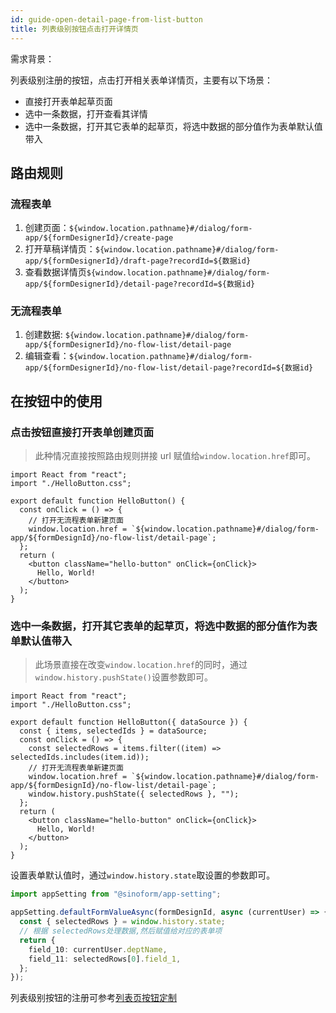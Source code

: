 ```yaml
---
id: guide-open-detail-page-from-list-button
title: 列表级别按钮点击打开详情页
---
```


需求背景：

列表级别注册的按钮，点击打开相关表单详情页，主要有以下场景：

- 直接打开表单起草页面
- 选中一条数据，打开查看其详情
- 选中一条数据，打开其它表单的起草页，将选中数据的部分值作为表单默认值带入

## 路由规则

### 流程表单

1. 创建页面：`${window.location.pathname}#/dialog/form-app/${formDesignerId}/create-page`
2. 打开草稿详情页：`${window.location.pathname}#/dialog/form-app/${formDesignerId}/draft-page?recordId=${数据id}`
3. 查看数据详情页`${window.location.pathname}#/dialog/form-app/${formDesignerId}/detail-page?recordId=${数据id}`

### 无流程表单

1. 创建数据: `${window.location.pathname}#/dialog/form-app/${formDesignerId}/no-flow-list/detail-page`
2. 编辑查看：`${window.location.pathname}#/dialog/form-app/${formDesignerId}/no-flow-list/detail-page?recordId=${数据id}`

## 在按钮中的使用

### 点击按钮直接打开表单创建页面

> 此种情况直接按照路由规则拼接 url 赋值给`window.location.href`即可。

```tsx {7}
import React from "react";
import "./HelloButton.css";

export default function HelloButton() {
  const onClick = () => {
    // 打开无流程表单新建页面
    window.location.href = `${window.location.pathname}#/dialog/form-app/${formDesignId}/no-flow-list/detail-page`;
  };
  return (
    <button className="hello-button" onClick={onClick}>
      Hello, World!
    </button>
  );
}
```

### 选中一条数据，打开其它表单的起草页，将选中数据的部分值作为表单默认值带入

> 此场景直接在改变`window.location.href`的同时，通过`window.history.pushState()`设置参数即可。

```tsx title="Button.tsx" {9,10}
import React from "react";
import "./HelloButton.css";

export default function HelloButton({ dataSource }) {
  const { items, selectedIds } = dataSource;
  const onClick = () => {
    const selectedRows = items.filter((item) => selectedIds.includes(item.id));
    // 打开无流程表单新建页面
    window.location.href = `${window.location.pathname}#/dialog/form-app/${formDesignId}/no-flow-list/detail-page`;
    window.history.pushState({ selectedRows }, "");
  };
  return (
    <button className="hello-button" onClick={onClick}>
      Hello, World!
    </button>
  );
}
```

设置表单默认值时，通过`window.history.state`取设置的参数即可。

```typescript {4,8}
import appSetting from "@sinoform/app-setting";

appSetting.defaultFormValueAsync(formDesignId, async (currentUser) => {
  const { selectedRows } = window.history.state;
  // 根据 selectedRows处理数据,然后赋值给对应的表单项
  return {
    field_10: currentUser.deptName,
    field_11: selectedRows[0].field_1,
  };
});
```

列表级别按钮的注册可参考[列表页按钮定制](./guide-list-page-config#页面级别的按钮)
